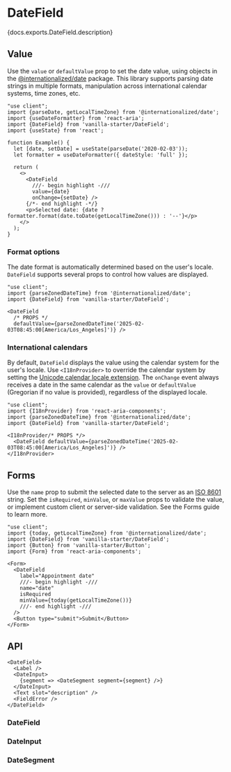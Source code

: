 


# DateField

<PageDescription>{docs.exports.DateField.description}</PageDescription>

<ExampleSwitcher>
  <VisualExample
    component={VanillaDateField}
    docs={vanillaDocs.exports.DateField}
    links={vanillaDocs.links}
    props={['label', 'granularity', 'isDisabled']}
    initialProps={{label: 'Date'}}
    type="vanilla"
    files={["starters/docs/src/DateField.tsx", "starters/docs/src/DateField.css"]} />
  <VisualExample
    component={TailwindDateField}
    docs={vanillaDocs.exports.DateField}
    links={vanillaDocs.links}
    props={['label', 'granularity', 'isDisabled']}
    initialProps={{label: 'Date'}}
    type="tailwind"
    files={["starters/tailwind/src/DateField.tsx", "starters/tailwind/src/index.css"]} />
</ExampleSwitcher>

## Value

Use the `value` or `defaultValue` prop to set the date value, using objects in the [@internationalized/date](../internationalized/date/) package. This library supports parsing date strings in multiple formats, manipulation across international calendar systems, time zones, etc.

```tsx render
"use client";
import {parseDate, getLocalTimeZone} from '@internationalized/date';
import {useDateFormatter} from 'react-aria';
import {DateField} from 'vanilla-starter/DateField';
import {useState} from 'react';

function Example() {
  let [date, setDate] = useState(parseDate('2020-02-03'));
  let formatter = useDateFormatter({ dateStyle: 'full' });
  
  return (
    <>
      <DateField
        ///- begin highlight -///
        value={date}
        onChange={setDate} />
      {/*- end highlight -*/}
      <p>Selected date: {date ? formatter.format(date.toDate(getLocalTimeZone())) : '--'}</p>
    </>
  );
}
```

### Format options

The date format is automatically determined based on the user's locale. `DateField` supports several props to control how values are displayed.

```tsx render docs={docs.exports.DateField} links={docs.links} props={['granularity', 'hourCycle', 'hideTimeZone', 'shouldForceLeadingZeros']} initialProps={{label: 'Date'}}
"use client";
import {parseZonedDateTime} from '@internationalized/date';
import {DateField} from 'vanilla-starter/DateField';

<DateField
  /* PROPS */
  defaultValue={parseZonedDateTime('2025-02-03T08:45:00[America/Los_Angeles]')} />
```

### International calendars

By default, `DateField` displays the value using the calendar system for the user's locale. Use `<I18nProvider>` to override the calendar system by setting the [Unicode calendar locale extension](https://developer.mozilla.org/en-US/docs/Web/JavaScript/Reference/Global_Objects/Intl/Locale/calendar#adding_a_calendar_in_the_locale_string). The `onChange` event always receives a date in the same calendar as the `value` or `defaultValue` (Gregorian if no value is provided), regardless of the displayed locale.

```tsx render wide docs={docs.exports.I18nProvider} links={docs.links} props={['locale']} initialProps={{locale: 'hi-IN-u-ca-indian'}}
"use client";
import {I18nProvider} from 'react-aria-components';
import {parseZonedDateTime} from '@internationalized/date';
import {DateField} from 'vanilla-starter/DateField';

<I18nProvider/* PROPS */>
  <DateField defaultValue={parseZonedDateTime('2025-02-03T08:45:00[America/Los_Angeles]')} />
</I18nProvider>
```

## Forms

Use the `name` prop to submit the selected date to the server as an [ISO 8601](https://en.wikipedia.org/wiki/ISO_8601) string. Set the `isRequired`, `minValue`, or `maxValue` props to validate the value, or implement custom client or server-side validation. See the Forms guide to learn more.

```tsx render
"use client";
import {today, getLocalTimeZone} from '@internationalized/date';
import {DateField} from 'vanilla-starter/DateField';
import {Button} from 'vanilla-starter/Button';
import {Form} from 'react-aria-components';

<Form>
  <DateField
    label="Appointment date"
    ///- begin highlight -///
    name="date"
    isRequired
    minValue={today(getLocalTimeZone())}
    ///- end highlight -///
  />
  <Button type="submit">Submit</Button>
</Form>
```

## API

<Anatomy />

```tsx links={{DateField: '#datefield', DateInput: '#dateinput', DateSegment: '#datesegment'}}
<DateField>
  <Label />
  <DateInput>
    {segment => <DateSegment segment={segment} />}
  </DateInput>
  <Text slot="description" />
  <FieldError />
</DateField>
```

### DateField

<PropTable component={docs.exports.DateField} links={docs.links} showDescription />

<StateTable defaultClassName="react-aria-DateField" properties={docs.exports.DateFieldRenderProps.properties} />

### DateInput

<PropTable component={docs.exports.DateInput} links={docs.links} showDescription />

<StateTable defaultClassName="react-aria-DateInput" properties={docs.exports.DateInputRenderProps.properties} />

### DateSegment

<PropTable component={docs.exports.DateSegment} links={docs.links} showDescription />

<StateTable defaultClassName="react-aria-DateSegment" properties={docs.exports.DateSegmentRenderProps.properties} />
